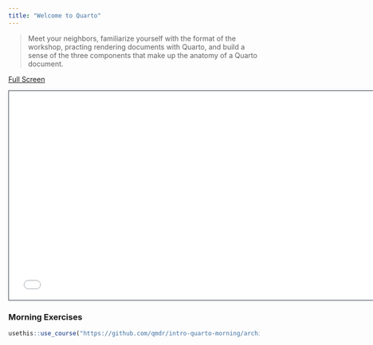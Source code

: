 ```yaml
---
title: "Welcome to Quarto"
---
```


> Meet your neighbors, familiarize yourself with the format of the workshop, practing rendering documents with Quarto, and build a sense of the three components that make up the anatomy of a Quarto document.

[Full Screen](slides.qmd)

```{=html}
<iframe class="slide-deck" src="slides.html" height="420" width="747" style="border: 1px solid #2e3846;"></iframe>
```

<!-- #### Outline -->

<!-- 1. About the Workshop -->
<!-- 2. What can you do with Quarto? -->
<!-- 3. Quarto and R Markdown: A History -->
<!-- 4. Rendering in Quarto -->
<!-- 5. The Structure of a Document -->
<!--    i. Inline Elements -->
<!--    ii. Block Elements -->
<!--    iii. Metadata -->
<!-- 6. The Elements of Markdown -->
<!--    i. Text Formatting -->
<!--    ii. Math -->
<!--    iii. Links and Images -->
<!--    iv. Footnotes -->
<!--    v. Paragraph -->
<!--    vi. Headers -->
<!--    vii. Lists -->
<!--    viii. Display Math -->
<!--    ix. YAML -->

### Morning Exercises

```r
usethis::use_course("https://github.com/qmdr/intro-quarto-morning/archive/refs/heads/master.zip")
```




